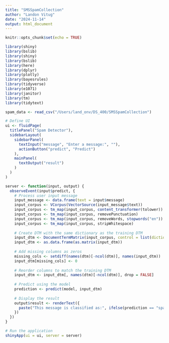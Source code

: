 ```yaml
---
title: "SMSSpamCollection"
author: "Landon Vitug"
date: "2024-11-14"
output: html_document
---
```


```r
knitr::opts_chunk$set(echo = TRUE)
```


```r
library(shiny)
library(bslib)
library(shiny)
library(bslib)
library(here)
library(dplyr)
library(plotly)
library(bayesrules)
library(tidyverse)
library(e1071)
library(janitor)
library(tm)
library(tidytext)

spam_data <- read_csv("/Users/land_onv/DS_400/SMSSpamCollection")

```


```r
# Define UI
ui <- fluidPage(
  titlePanel("Spam Detector"),
  sidebarLayout(
    sidebarPanel(
      textInput("message", "Enter a message:", ""),
      actionButton("predict", "Predict")
    ),
    mainPanel(
      textOutput("result")
    )
  )
)

server <- function(input, output) {
  observeEvent(input$predict, {
    # Process user input message
    input_message <- data.frame(text = input$message)
    input_corpus <- VCorpus(VectorSource(input_message$text))
    input_corpus <- tm_map(input_corpus, content_transformer(tolower))
    input_corpus <- tm_map(input_corpus, removePunctuation)
    input_corpus <- tm_map(input_corpus, removeWords, stopwords("en"))
    input_corpus <- tm_map(input_corpus, stripWhitespace)
    
    # Create DTM with the same dictionary as the training DTM
    input_dtm <- DocumentTermMatrix(input_corpus, control = list(dictionary = Terms(dtm)))
    input_dtm <- as.data.frame(as.matrix(input_dtm))
    
    # Add missing columns as zeros
    missing_cols <- setdiff(names(dtm)[-ncol(dtm)], names(input_dtm))
    input_dtm[missing_cols] <- 0
    
    # Reorder columns to match the training DTM
    input_dtm <- input_dtm[, names(dtm)[-ncol(dtm)], drop = FALSE]
    
    # Predict using the model
    prediction <- predict(model, input_dtm)
    
    # Display the result
    output$result <- renderText({
      paste("This message is classified as:", ifelse(prediction == "spam", "Spam", "Ham"))
    })
  })
}

```

```r
# Run the application
shinyApp(ui = ui, server = server)


```
